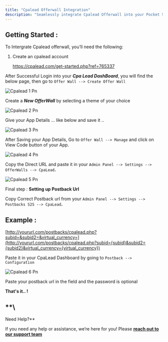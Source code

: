 ```yaml
---
title: "Cpalead Offerwall Integration"
description: "Seamlessly integrate Cpalead Offerwall into your Pocket Script application"
---
```


## **Getting Started :**

To Intergrate Cpalead offerwall, you’ll need the following:

1. Create an cpalead account 

   https://cpalead.com/get-started.php?ref=765337

After Successful Login into your **_Cpa Lead DashBoard_**, you will find the below page, then go to `Offer Wall --> Create Offer Wall`

![Cpalead 1 Pn](/images/cpalead_1.png)

Create a **_New OfferWall_** by selecting a theme of your choice

![Cpalead 2 Pn](/images/cpalead_2.png)

Give your App Details ... like below and save it ..

![Cpalead 3 Pn](/images/cpalead_3.png)

After Saving your App Details, Go to `Offer Wall --> Manage` and click on View Code button of your App.

![Cpalead 4 Pn](/images/cpalead_4.png)

Copy the Direct URL and paste it in your `Admin Panel --> Settings --> OfferWalls --> CpaLead`**.**

![Cpalead 5 Pn](/images/cpalead_5.png)

Final step : **Setting up Postback Url**

Copy Correct Postback url from your `Admin Panel --> Settings --> Postbacks S2S --> CpaLead`**.**

## Example :

[http://yoururl.com/postbacks/cpalead.php?subid=&subid2=&virtual_currency=](http://yoururl.com/postbacks/cpalead.php?subid={subid}&subid2={subid2}&virtual_currency={virtual_currency})

Paste it in your CpaLead Dashboard by going to `Postback --> Configuration`

![Cpalead 6 Pn](/images/cpalead_6.png)

Paste your postback url in the field and the password is optional

**That's it.. \!**

## **\
Need Help?**

If you need any help or assistance, we’re here for you\! Please [**reach out to our support team**](https://droidoxy.com/support/)